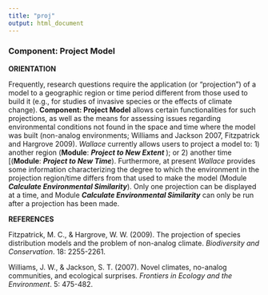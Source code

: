 ```yaml
---
title: "proj"
output: html_document
---
```


### **Component: Project Model**

**ORIENTATION**

Frequently, research questions require the application (or "projection") of a model to a geographic region or time period different from those used to build it (e.g., for studies of invasive species or the effects of climate change). **Component: Project Model** allows certain functionalities for such projections, as well as the means for assessing issues regarding environmental conditions not found in the space and time where the model was built (non-analog environments; Williams and Jackson 2007, Fitzpatrick and Hargrove 2009). *Wallace* currently allows users to project a model to: 1) another region (**Module**: ***Project to New Extent ***); or 2) another time [(**Module**: ***Project to New Time***). Furthermore, at present *Wallace* provides some information characterizing the degree to which the environment in the projection region/time differs from that used to make the model (Module ***Calculate Environmental Similarity***). Only one projection can be displayed at a time, and Module ***Calculate Environmental Similarity*** can only be run after a projection has been made.

**REFERENCES**

Fitzpatrick, M. C., & Hargrove, W. W. (2009). The projection of species distribution models and the problem of non-analog climate. *Biodiversity and Conservation*. 18: 2255-2261.

Williams, J. W., & Jackson, S. T. (2007). Novel climates, no-analog communities, and ecological surprises. *Frontiers in Ecology and the Environment*. 5: 475-482.
